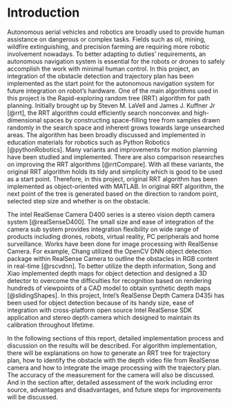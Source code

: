 # Introduction

Autonomous aerial vehicles and robotics are broadly used to provide human assistance on dangerous or complex tasks. Fields such as oil, mining, wildfire extinguishing, and precision farming are requiring more robotic involvement nowadays. To better adapting to duties’ requirements, an autonomous navigation system is essential for the robots or drones to safely accomplish the work with minimal human control. In this project, an integration of the obstacle detection and trajectory plan has been implemented as the start point for the autonomous navigation system for future integration on robot’s hardware. 
One of the main algorithms used in this project is the Rapid-exploring random tree (RRT) algorithm for path planning. Initially brought up by Steven M. LaVell and James J. Kuffner Jr [@rrt], the RRT algorithm could efficiently search nonconvex and high-dimensional spaces by constructing space-filling tree from samples drawn randomly in the search space and inherent grows towards large unsearched areas. The algorithm has been broadly discussed and implemented in education materials for robotics such as Python Robotics [@pythonRobotics]. Many variants and improvements for motion planning have been studied and implemented. There are also comparison researches on improving the RRT algorithms [@rrtCompare]. With all these variants, the original RRT algorithm holds its tidy and simplicity which is good to be used as a start point. Therefore, in this project, original RRT algorithm has been implemented as object-oriented with MATLAB. In original RRT algorithm, the next point of the tree is generated based on the direction to random point, selected step size and whether is on the obstacle.

The intel RealSense Camera D400 series is a stereo vision depth camera system [@realSenseD400]. The small size and ease of integration of the camera sub system provides integration flexibility on wide range of products including drones, robots, virtual reality, PC peripherals and home surveillance. Works have been done for image processing with RealSense Camera. For example, Chang utilized the OpenCV DNN object detection package within RealSense Camera to outline the obstacles in RGB content in real-time [@rscvdnn]. To better utilize the depth information, Song and Xiao implemented depth maps for object detection and designed a 3D detector to overcome the difficulties for recognition based on rendering hundreds of viewpoints of a CAD model to obtain synthetic depth maps [@slidingShapes]. In this project, Intel’s RealSense Depth Camera D435i has been used for object detection because of its handy size, ease of integration with cross-platform open source Intel RealSense SDK application and stereo depth camera which designed to maintain its calibration throughout lifetime. 

In the following sections of this report, detailed implementation process and discussion on the results will be described. For algorithm implementation, there will be explanations on how to generate an RRT tree for trajectory plan, how to identify the obstacle with the depth video file from RealSense camera and how to integrate the image processing with the trajectory plan. The accuracy of the measurement for the camera will also be discussed. And in the section after, detailed assessment of the work including error source, advantages and disadvantages, and future steps for improvements will be discussed.



